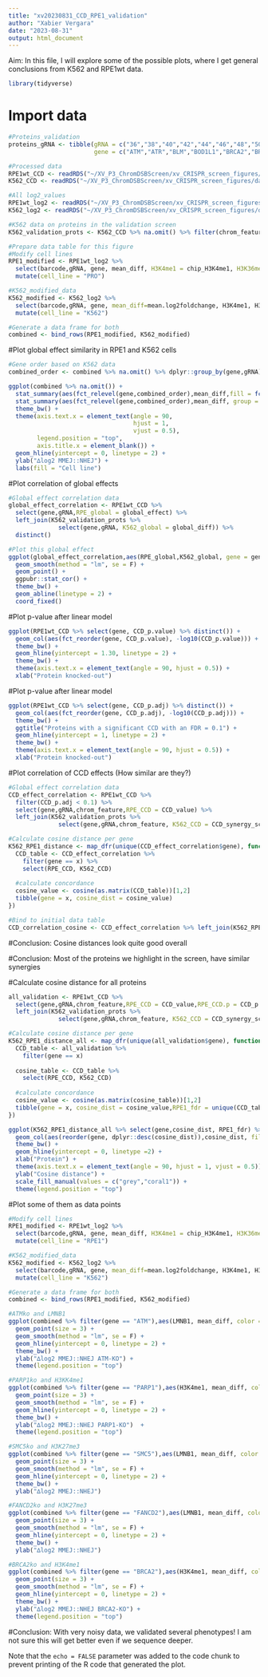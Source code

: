 ```yaml
---
title: "xv20230831_CCD_RPE1_validation"
author: "Xabier Vergara"
date: "2023-08-31"
output: html_document
---
```


Aim: In this file, I will explore some of the possible plots, where I get general conclusions from K562 and RPE1wt data.

```r
library(tidyverse)
```

# Import data

```r
#Proteins_validation
proteins_gRNA <- tibble(gRNA = c("36","38","40","42","44","46","48","50","52","54","56","58","60","62","64","66","68","70","72","74"),
                        gene = c("ATM","ATR","BLM","BOD1L1","BRCA2","BRCC3","CHAF1A","CHEK2","FAAP24","FANCD2","FANCG","FANCM","MDC1","PARP1","POLL","RAD50","RBBP8","RMI2","SMC5","TOPBP1"))

#Processed data
RPE1wt_CCD <- readRDS("~/XV_P3_ChromDSBScreen/xv_CRISPR_screen_figures/data/revisions/validation_screen/xv20230831_CCD_summary_table_RPE1wt.rds") %>% left_join(proteins_gRNA) %>% mutate(chrom_feature = str_extract(pattern = "(?<=_).*", feature))
K562_CCD <- readRDS("~/XV_P3_ChromDSBScreen/xv_CRISPR_screen_figures/data/processed_data/xv20220819_Table_S7_DR_screen_results.rds") %>% left_join(proteins_gRNA)

#All log2_values
RPE1wt_log2 <- readRDS("~/XV_P3_ChromDSBScreen/xv_CRISPR_screen_figures/data/revisions/validation_screen/xv20230831_delta_log2_balance_RPE1wt.rds") %>% left_join(proteins_gRNA)
K562_log2 <- readRDS("~/XV_P3_ChromDSBScreen/xv_CRISPR_screen_figures/data/processed_data/CCD_analysis/xv20220819_log2_MMEJNHEJ_differentials_chromatin_KO.rds") %>% left_join(proteins_gRNA)

#K562 data on proteins in the validation screen
K562_validation_prots <- K562_CCD %>% na.omit() %>% filter(chrom_feature %in% c("H3K4me1","H3K36me3","LMNB1","H3K27me3"))

#Prepare data table for this figure
#Modify cell lines
RPE1_modified <- RPE1wt_log2 %>% 
  select(barcode,gRNA, gene, mean_diff, H3K4me1 = chip_H3K4me1, H3K36me3 = chip_H3K36me3, H3K27me3 = dam_H3K27me3, LMNB1 = dam_LMNB1) %>% 
  mutate(cell_line = "PRO")

#K562_modified_data
K562_modified <- K562_log2 %>% 
  select(barcode,gRNA, gene, mean_diff=mean.log2foldchange, H3K4me1, H3K36me3, H3K27me3, LMNB1) %>% 
  mutate(cell_line = "K562")

#Generate a data frame for both
combined <- bind_rows(RPE1_modified, K562_modified)


```

#Plot global effect similarity in RPE1 and K562 cells
```r
#Gene order based on K562 data
combined_order <- combined %>% na.omit() %>% dplyr::group_by(gene,gRNA) %>% dplyr::summarise(mean = mean(mean_diff)) %>% arrange(mean) %>% pull(gene) 

ggplot(combined %>% na.omit()) +
  stat_summary(aes(fct_relevel(gene,combined_order),mean_diff,fill = fct_relevel(cell_line, c("PRO","K562"))),  position = position_dodge2(preserve = "single"), geom = "bar", fun.data = "mean_sd") + 
  stat_summary(aes(fct_relevel(gene,combined_order),mean_diff, group = fct_relevel(cell_line, c("RPE1","K562"))), position = position_dodge2(preserve = "single"), geom = "errorbar", fun.data = "mean_sd",width = 0.5) + 
  theme_bw() +
  theme(axis.text.x = element_text(angle = 90,
                                   hjust = 1,
                                   vjust = 0.5),
        legend.position = "top",
        axis.title.x = element_blank()) +
  geom_hline(yintercept = 0, linetype = 2) +
  ylab("∆log2 MMEJ::NHEJ") +
  labs(fill = "Cell line")

```

#Plot correlation of global effects
```r
#Global effect correlation data
global_effect_correlation <- RPE1wt_CCD %>% 
  select(gene,gRNA,RPE_global = global_effect) %>% 
  left_join(K562_validation_prots %>% 
              select(gene,gRNA, K562_global = global_diff)) %>%
  distinct()

#Plot this global effect
ggplot(global_effect_correlation,aes(RPE_global,K562_global, gene = gene)) + 
  geom_smooth(method = "lm", se = F) +
  geom_point() +
  ggpubr::stat_cor() +
  theme_bw() + 
  geom_abline(linetype = 2) +
  coord_fixed()

```


#Plot p-value after linear model
```r

ggplot(RPE1wt_CCD %>% select(gene, CCD_p.value) %>% distinct()) +
  geom_col(aes(fct_reorder(gene, CCD_p.value), -log10(CCD_p.value))) + 
  theme_bw() +
  geom_hline(yintercept = 1.30, linetype = 2) +
  theme_bw() + 
  theme(axis.text.x = element_text(angle = 90, hjust = 0.5)) +
  xlab("Protein knocked-out")

```



#Plot p-value after linear model
```r

ggplot(RPE1wt_CCD %>% select(gene, CCD_p.adj) %>% distinct()) +
  geom_col(aes(fct_reorder(gene, CCD_p.adj), -log10(CCD_p.adj))) + 
  theme_bw() +
  ggtitle("Proteins with a significant CCD with an FDR = 0.1") +
  geom_hline(yintercept = 1, linetype = 2) +
  theme_bw() + 
  theme(axis.text.x = element_text(angle = 90, hjust = 0.5)) +
  xlab("Protein knocked-out")

```

#Plot correlation of CCD effects (How similar are they?)
```r
#Global effect correlation data
CCD_effect_correlation <- RPE1wt_CCD %>%
  filter(CCD_p.adj < 0.1) %>%
  select(gene,gRNA,chrom_feature,RPE_CCD = CCD_value) %>% 
  left_join(K562_validation_prots %>% 
              select(gene,gRNA,chrom_feature, K562_CCD = CCD_synergy_score))

#Calculate cosine distance per gene
K562_RPE1_distance <- map_dfr(unique(CCD_effect_correlation$gene), function(x){
  CCD_table <- CCD_effect_correlation %>%
    filter(gene == x) %>%
    select(RPE_CCD, K562_CCD) 
  
  #calculate concordance
  cosine_value <- cosine(as.matrix(CCD_table))[1,2]
  tibble(gene = x, cosine_dist = cosine_value)
})

#Bind to initial data table
CCD_correlation_cosine <- CCD_effect_correlation %>% left_join(K562_RPE1_distance)

```
#Conclusion: Cosine distances look quite good overall

#Conclusion: Most of the proteins we highlight in the screen, have similar synergies

#Calculate cosine distance for all proteins
```r
all_validation <- RPE1wt_CCD %>%
  select(gene,gRNA,chrom_feature,RPE_CCD = CCD_value,RPE_CCD.p = CCD_p.adj) %>% 
  left_join(K562_validation_prots %>% 
              select(gene,gRNA,chrom_feature, K562_CCD = CCD_synergy_score,K562_CCD.p = CCD_model_p_adj))

#Calculate cosine distance per gene
K562_RPE1_distance_all <- map_dfr(unique(all_validation$gene), function(x){
  CCD_table <- all_validation %>%
    filter(gene == x)
  
  cosine_table <- CCD_table %>%
    select(RPE_CCD, K562_CCD) 
  
  #calculate concordance
  cosine_value <- cosine(as.matrix(cosine_table))[1,2]
  tibble(gene = x, cosine_dist = cosine_value,RPE1_fdr = unique(CCD_table$RPE_CCD.p))
})

ggplot(K562_RPE1_distance_all %>% select(gene,cosine_dist, RPE1_fdr) %>% distinct()) +
  geom_col(aes(reorder(gene, dplyr::desc(cosine_dist)),cosine_dist, fill = RPE1_fdr < 0.1)) +
  theme_bw() + 
  geom_hline(yintercept = 0, linetype =2) +
  xlab("Protein") +
  theme(axis.text.x = element_text(angle = 90, hjust = 1, vjust = 0.5)) +
  ylab("Cosine distance") +
  scale_fill_manual(values = c("grey","coral1")) +
  theme(legend.position = "top")
```

#Plot some of them as data points
```R
#Modify cell lines
RPE1_modified <- RPE1wt_log2 %>% 
  select(barcode,gRNA, gene, mean_diff, H3K4me1 = chip_H3K4me1, H3K36me3 = chip_H3K36me3, H3K27me3 = dam_H3K27me3, LMNB1 = dam_LMNB1) %>% 
  mutate(cell_line = "RPE1")

#K562_modified_data
K562_modified <- K562_log2 %>% 
  select(barcode,gRNA, gene, mean_diff=mean.log2foldchange, H3K4me1, H3K36me3, H3K27me3, LMNB1) %>% 
  mutate(cell_line = "K562")

#Generate a data frame for both
combined <- bind_rows(RPE1_modified, K562_modified)

#ATMko and LMNB1
ggplot(combined %>% filter(gene == "ATM"),aes(LMNB1, mean_diff, color = cell_line)) +
  geom_point(size = 3) +
  geom_smooth(method = "lm", se = F) +
  geom_hline(yintercept = 0, linetype = 2) +
  theme_bw() +
  ylab("∆log2 MMEJ::NHEJ ATM-KO") +
  theme(legend.position = "top")

#PARP1ko and H3KK4me1
ggplot(combined %>% filter(gene == "PARP1"),aes(H3K4me1, mean_diff, color = cell_line)) +
  geom_point(size = 3) +
  geom_smooth(method = "lm", se = F) +
  geom_hline(yintercept = 0, linetype = 2) +
  theme_bw() +
  ylab("∆log2 MMEJ::NHEJ PARP1-KO")  +
  theme(legend.position = "top")

#SMC5ko and H3K27me3
ggplot(combined %>% filter(gene == "SMC5"),aes(LMNB1, mean_diff, color = cell_line)) +
  geom_point(size = 3) +
  geom_smooth(method = "lm", se = F) +
  geom_hline(yintercept = 0, linetype = 2) +
  theme_bw() +
  ylab("∆log2 MMEJ::NHEJ")

#FANCD2ko and H3K27me3
ggplot(combined %>% filter(gene == "FANCD2"),aes(LMNB1, mean_diff, color = cell_line)) +
  geom_point(size = 3) +
  geom_smooth(method = "lm", se = F) +
  geom_hline(yintercept = 0, linetype = 2) +
  theme_bw() +
  ylab("∆log2 MMEJ::NHEJ")

#BRCA2ko and H3K4me1
ggplot(combined %>% filter(gene == "BRCA2"),aes(H3K4me1, mean_diff, color = cell_line)) +
  geom_point(size = 3) +
  geom_smooth(method = "lm", se = F) +
  geom_hline(yintercept = 0, linetype = 2) +
  theme_bw() +
  ylab("∆log2 MMEJ::NHEJ BRCA2-KO") +
  theme(legend.position = "top")

```
#Conclusion: With very noisy data, we validated several phenotypes! I am not sure this will get better even if we sequence deeper. 

Note that the `echo = FALSE` parameter was added to the code chunk to prevent printing of the R code that generated the plot.
